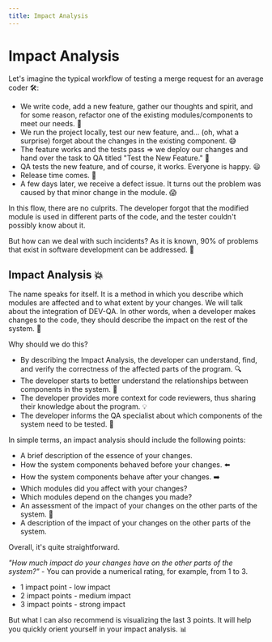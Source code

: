 ```yaml
---
title: Impact Analysis
---
```


# Impact Analysis

Let's imagine the typical workflow of testing a merge request for an average coder 🛠️:

- We write code, add a new feature, gather our thoughts and spirit, and for some reason, refactor one of the existing modules/components to meet our needs. 📝
- We run the project locally, test our new feature, and... (oh, what a surprise) forget about the changes in the existing component. 😅
- The feature works and the tests pass ⇒ we deploy our changes and hand over the task to QA titled "Test the New Feature." 🚀
- QA tests the new feature, and of course, it works. Everyone is happy. 😃
- Release time comes. 🚢
- A few days later, we receive a defect issue. It turns out the problem was caused by that minor change in the module. 😱

In this flow, there are no culprits. The developer forgot that the modified module is used in different parts of the code, and the tester couldn't possibly know about it.

But how can we deal with such incidents? As it is known, 90% of problems that exist in software development can be addressed. 🤔

## Impact Analysis 💥

The name speaks for itself. It is a method in which you describe which modules are affected and to what extent by your changes. We will talk about the integration of DEV-QA. In other words, when a developer makes changes to the code, they should describe the impact on the rest of the system. 🔄

Why should we do this?

- By describing the Impact Analysis, the developer can understand, find, and verify the correctness of the affected parts of the program. 🔍
- The developer starts to better understand the relationships between components in the system. 🧩
- The developer provides more context for code reviewers, thus sharing their knowledge about the program. 💡
- The developer informs the QA specialist about which components of the system need to be tested. 📢

In simple terms, an impact analysis should include the following points:

- A brief description of the essence of your changes.
- How the system components behaved before your changes. ⬅️
- How the system components behave after your changes. ➡️
- Which modules did you affect with your changes?
- Which modules depend on the changes you made?
- An assessment of the impact of your changes on the other parts of the system. 🔄
- A description of the impact of your changes on the other parts of the system.

Overall, it's quite straightforward.

*"How much impact do your changes have on the other parts of the system?"* - You can provide a numerical rating, for example, from 1 to 3.

- 1 impact point - low impact
- 2 impact points - medium impact
- 3 impact points - strong impact

But what I can also recommend is visualizing the last 3 points. It will help you quickly orient yourself in your impact analysis. 📊